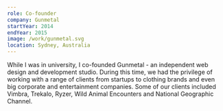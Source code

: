 ```yaml
---
role: Co-founder
company: Gunmetal
startYear: 2014
endYear: 2015
image: /work/gunmetal.svg
location: Sydney, Australia
---
```


While I was in university, I co-founded Gunmetal - an independent web design and development studio. During this time, we had the privilege of working with a range of clients from startups to clothing brands and even big corporate and entertainment companies. Some of our clients included Vimbra, Trekalo, Ryzer, Wild Animal Encounters and National Geographic Channel.
